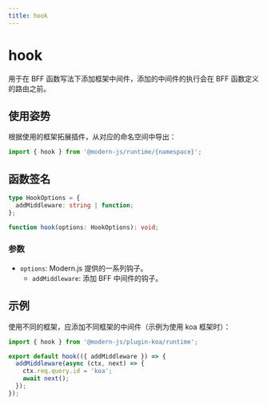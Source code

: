 ```yaml
---
title: hook
---
```

# hook

用于在 BFF 函数写法下添加框架中间件，添加的中间件的执行会在 BFF 函数定义的路由之前。

## 使用姿势

根据使用的框架拓展插件，从对应的命名空间中导出：

```ts
import { hook } from '@modern-js/runtime/{namespace}';
```

## 函数签名

```ts
type HookOptions = {
  addMiddleware: string | function;
};

function hook(options: HookOptions): void;
```

### 参数

- `options`: Modern.js 提供的一系列钩子。
  - `addMiddleware`: 添加 BFF 中间件的钩子。

## 示例

使用不同的框架，应添加不同框架的中间件（示例为使用 koa 框架时）：

```ts title=api/_app.ts
import { hook } from '@modern-js/plugin-koa/runtime';

export default hook(({ addMiddleware }) => {
  addMiddleware(async (ctx, next) => {
    ctx.req.query.id = 'koa';
    await next();
  });
});
```
